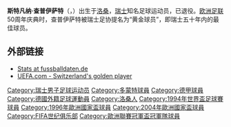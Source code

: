 {{noteTA
|G1=德甲
|T=zh-hans:斯特凡纳·查普伊萨特;zh-hk:斯特凡納·卓佩沙;zh-tw:斯特凡納·查普伊薩特;
|1=zh-hans:查普伊萨特;zh-hk:卓佩沙;zh-tw:查普伊薩特;
}}
{{Football player infobox
| playername = 斯特凡纳·查普伊萨特<br>''Stéphane Chapuisat''
| image = Football against poverty 2014 - Stéphane Chapuisat (2).jpg
| fullname = Stéphane Chapuisat
| englishfullname = 
| height = {{height|meters=1.80}}
| nickname = 
| dateofbirth = {{birth date and age|1969|6|28}}
| cityofbirth = [[洛桑|洛桑]]
| countryofbirth = {{SUI}}
| currentclub = 已退役
| clubnumber = 
| position = 前锋
| youthyears = 
| youthclubs = 
| years = 1987年-1990年<br/>1991年<br/>1991年-1999年<br/>1999年-2002年<br/>2002年-2005年<br/>2005年-2006年
| clubs = [[洛桑足球俱乐部|洛桑]]<br/>[[乌丁根足球俱乐部|乌丁根]]<br/>[[多特蒙德足球俱乐部|多特蒙德]]<br/>[[苏黎世草蜢足球俱乐部|苏黎世草蜢]]<br/>[[伯爾尼年輕人體育俱樂部|伯尔尼年輕人]]<br/>[[洛桑足球俱乐部|洛桑]]
| caps(goals) = 104(36)<br/>10(4)<br/>218(102)<br/>61(39)<br/>100(53)<br/>32(16)
| nationalyears = 1989年-2004年
| nationalteam = {{fb|SUI}}
| nationalcaps(goals) = 103(21)
| pcupdate = 2008年6月11日 (三) 13:09 (UTC)
| ntupdate = 2008年6月11日 (三) 13:09 (UTC)
}}{{中文譯名
| english    = Stéphane '''Chapuisat'''
| putonghua  = 查普伊萨特
| taiwan     = 查普伊薩特
| cantonese  = 卓佩沙
|}}
'''斯特凡纳·查普伊萨特'''（{{lang-fr|'''Stéphane Chapuisat'''}}，{{bd|1969年|6月28日|caaatidx=Chapuisat, Stéphane}}）出生于[[洛桑|洛桑]]，[[瑞士|瑞士]]知名足球运动员，已退役。[[欧洲足联|欧洲足联]]50周年庆典时，查普伊萨特被瑞士足协提名为“黄金球员”，即瑞士五十年内的最佳球员。

==外部链接==
*[http://www.fussballdaten.de/spieler/chapuisatstephane/ Stats at fussballdaten.de] {{Wayback|url=http://www.fussballdaten.de/spieler/chapuisatstephane/ |date=20080516124421 }}
*[http://www.uefa.com/uefa/history/associationweeks/association=128/newsId=257048.html UEFA.com - Switzerland's golden player] {{Wayback|url=http://www.uefa.com/uefa/history/associationweeks/association=128/newsId=257048.html |date=20080508100225 }}

{{2004年歐洲足球錦標賽瑞士參賽名單}}

{{Authority control}}
{{DEFAULTSORT:Chapuisat, Stéphane}}
[[Category:瑞士男子足球运动员|Category:瑞士男子足球运动员]]
[[Category:多蒙特球員|Category:多蒙特球員]]
[[Category:德甲球員|Category:德甲球員]]
[[Category:德國外籍足球運動員|Category:德國外籍足球運動員]]
[[Category:洛桑人|Category:洛桑人]]
[[Category:1994年世界盃足球賽球員|Category:1994年世界盃足球賽球員]]
[[Category:1996年歐洲國家盃球員|Category:1996年歐洲國家盃球員]]
[[Category:2004年歐洲國家盃球員|Category:2004年歐洲國家盃球員]]
[[Category:FIFA世纪俱乐部|Category:FIFA世纪俱乐部]]
[[Category:歐洲聯賽冠軍盃冠軍隊球員|Category:歐洲聯賽冠軍盃冠軍隊球員]]